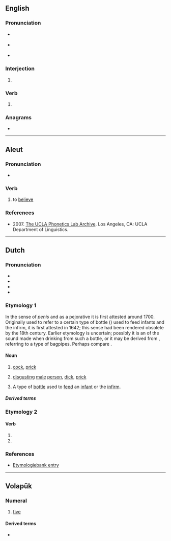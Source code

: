 ==English==

===Pronunciation===
* {{a|UK}} {{IPA|en|/lʌl/|/lɔːl/}}
* {{a|US}} {{IPA|en|/lʌl/|/lɔl/|/loʊl/}}
* {{rhymes|en|ʌl}}

===Interjection===
{{en-interj}}

# {{alternative form of|en|LOL}}

===Verb===
{{head|en|verb}}

# {{alternative form of|en|LOL}}

===Anagrams===
* {{anagrams|en|a=llu|LLU}}

----

==Aleut==

===Pronunciation===
* {{a|Western}} {{IPA|ale|/ˈlul/}}

===Verb===
{{head|ale|verb}}

# to [[believe]]

===References===
* 2007. [http://archive.phonetics.ucla.edu/Language/ALE_EASTERN/ale_eastern_word-list_1996_01.html The UCLA Phonetics Lab Archive]. Los Angeles, CA: UCLA Department of Linguistics.

----

==Dutch==

===Pronunciation===
* {{IPA|nl|/lʏl/|[lʏɫ]}}
* {{audio|nl|Nl-lul.ogg|Audio}}
* {{hyphenation|nl|lul}}
* {{rhymes|nl|ʏl}}

===Etymology 1===
In the sense of ''penis'' and as a pejorative it is first attested around 1700. Originally used to refer to a certain type of bottle ({{m|nl|pijpkan}}) used to feed infants and the infirm, it is first attested in 1642; this sense had been rendered obsolete by the 18th century. Earlier etymology is uncertain; possibly it is an {{onomatopoeic|nl|title=onomatopoeia}} of the sound made when drinking from such a bottle, or it may be derived from {{m|nl|lullepijpe}}, referring to a type of bagpipes. Perhaps compare {{cog|de|anlullen|t=to leave saliva on something, e.g. when drinking from a bottle or drawing from a cigarette}}.

====Noun====
{{nl-noun|m|-en|lulletje}}

# {{lb|nl|vulgar}} [[cock]], [[prick]] {{qualifier|slang for penis}}
#: {{ux|nl|Hij glimlachte toen ik mijn hand tussen zijn dijen legde en zijn grote '''lul''' begon te wrijven.|t=He smiled when I put my hand between his thighs and started to rub his big '''dick'''.}}
#: {{syn|nl|knuppel|penis|piemel|piel|pieterman|pik|plasser|tamp|tampeloeres}}
# {{lb|nl|disparaging}} [[disgusting]] [[male]] [[person]], [[dick]], [[prick]]
#: {{uxi|nl|Stomme '''lul'''!|[[stupid|Stupid]] [[asshole]]!}}
#: {{syn|nl|eikel|klootzak|rotzak|zak}}
# {{lb|nl|obsolete}} A type of [[bottle]] used to [[feed]] an [[infant]] or the [[infirm]].

=====Derived terms=====
{{der4|nl|als een lul op een drumstel slaan|boerenlul|de lul zijn|droplul|hondenlul|Jan Lul|kankerlul|kutlul|lulletje rozenwater|lulhannes|lullig|lullo|oetlul|paardenlul}}

===Etymology 2===
{{nonlemma}}

====Verb====
{{head|nl|verb form}}

# {{nl-verb form of|p=1|n=sg|t=pres|m=ind|lullen}}
# {{nl-verb form of|m=imp|lullen}}

===References===
* [http://www.etymologiebank.nl/trefwoord/lul1 Etymologiebank entry]

----

==Volapük==
{{cardinalbox|vo|ord=lulid|4|5|6|fol|mäl}}

===Numeral===
{{head|vo|numeral}}

# {{cln|vo|cardinal numbers}} [[five]]

====Derived terms====
* {{l|vo|lulüm}}